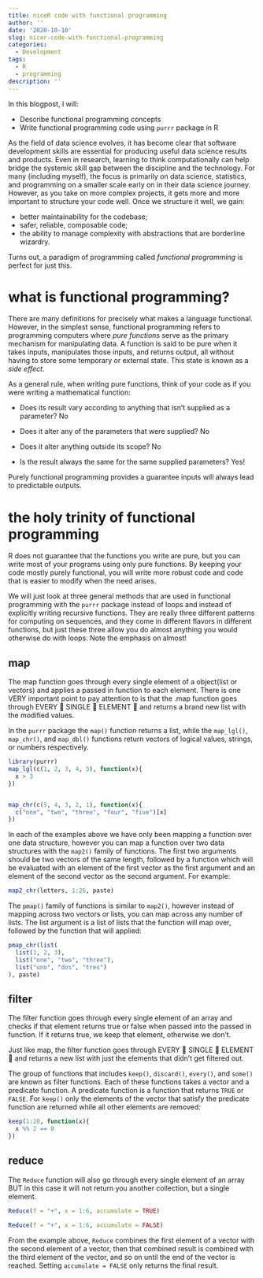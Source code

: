 ```yaml
---
title: niceR code with functional programming
author: ''
date: '2020-10-10'
slug: nicer-code-with-functional-programming
categories:
  - Development
tags:
  - R
  - programming
description: ''
---
```



In this blogpost, I will:

* Describe functional programming concepts
* Write functional programming code using `purrr` package in R


As the field of data science evolves, it has become clear that software development skills are essential for producing useful data science results and products. Even in research, learning to think computationally can help bridge the systemic skill gap between the discipline and the technology. For many (including myself), the focus is primarily on data science, statistics, and programming on a smaller scale early on in their data science journey. However, as you take on more complex projects, it gets more and more important to structure your code well. Once we structure it well, we gain:


* better maintainability for the codebase;
* safer, reliable, composable code;
* the ability to manage complexity with abstractions that are borderline wizardry.


Turns out, a paradigm of programming called *functional programming* is perfect for just this.

# what is functional programming?

There are many definitions for precisely what makes a language functional. However, in the simplest sense, functional programming refers to programming computers where *pure functions* serve as the primary mechanism for manipulating data. A function is said to be pure when it takes inputs, manipulates those inputs, and returns output, all without having to store some temporary or external state. This state is known as a *side effect*. 


As a general rule, when writing pure functions, think of your code as if you were writing a mathematical function:

- Does its result vary according to anything that isn’t supplied as a parameter? No

- Does it alter any of the parameters that were supplied? No

- Does it alter anything outside its scope? No

- Is the result always the same for the same supplied parameters? Yes!

Purely functional programming provides a guarantee inputs will always lead to predictable outputs.



# the holy trinity of functional programming

R does not guarantee that the functions you write are pure, but you can write most of your programs using only pure functions. By keeping your code mostly purely functional, you will write more robust code and code that is easier to modify when the need arises.

We will just look at three general methods that are used in functional programming with the `purrr` package instead of loops and instead of explicitly writing recursive functions. They are really three different patterns for computing on sequences, and they come in different flavors in different functions, but just these three allow you do almost anything you would otherwise do with loops. Note the emphasis on almost!

 

## map

The map function goes through every single element of a object(list or vectors) and applies a passed in function to each element. There is one VERY important point to pay attention to is that the .map function goes through EVERY 👏 SINGLE 👏 ELEMENT 👏 and returns a brand new list with the modified values.

In the `purrr` package the `map()` function returns a list, while the `map_lgl()`, `map_chr()`, and `map_dbl()` functions return vectors of logical values, strings, or numbers respectively.

```r
library(purrr)
map_lgl(c(1, 2, 3, 4, 5), function(x){
  x > 3
})


map_chr(c(5, 4, 3, 2, 1), function(x){
  c("one", "two", "three", "four", "five")[x]
})

```


In each of the examples above we have only been mapping a function over one data structure, however you can map a function over two data structures with the `map2()` family of functions. The first two arguments should be two vectors of the same length, followed by a function which will be evaluated with an element of the first vector as the first argument and an element of the second vector as the second argument. For example:

```r
map2_chr(letters, 1:26, paste)
```

The `pmap()` family of functions is similar to `map2()`, however instead of mapping across two vectors or lists, you can map across any number of lists. The list argument is a list of lists that the function will map over, followed by the function that will applied:

```r
pmap_chr(list(
  list(1, 2, 3),
  list("one", "two", "three"),
  list("uno", "dos", "tres")
), paste)
```



## filter

The filter function goes through every single element of an array and checks if that element returns true or false when passed into the passed in function. If it returns true, we keep that element, otherwise we don't. 

Just like map, the filter function goes through EVERY 👏 SINGLE 👏 ELEMENT 👏 and returns a new list  with just the elements that didn't get filtered out.

The group of functions that includes `keep()`, `discard()`, `every()`, and `some()` are known as filter functions. Each of these functions takes a vector and a predicate function.  A predicate function is a function that returns `TRUE` or `FALSE`.  For `keep()` only the elements of the vector that satisfy the predicate function are returned while all other elements are removed:

```r

keep(1:20, function(x){
  x %% 2 == 0
})
```

##  reduce

The `Reduce` function will also go through every single element of an array BUT in this case it will not return you another collection, but a single element.



```r

Reduce(f = "+", x = 1:6, accumulate = TRUE)

Reduce(f = "+", x = 1:6, accumulate = FALSE)
```

From the example above, `Reduce` combines the first element of a vector with the second element of a vector, then that combined result is combined with the third element of the vector, and so on until the end of the vector is reached.
Setting `accumulate = FALSE` only returns the final result.

